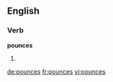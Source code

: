 ==English==

===Verb===
'''pounces'''

# {{third-person singular of|[[pounce]]}}

[[de:pounces]]
[[fr:pounces]]
[[vi:pounces]]